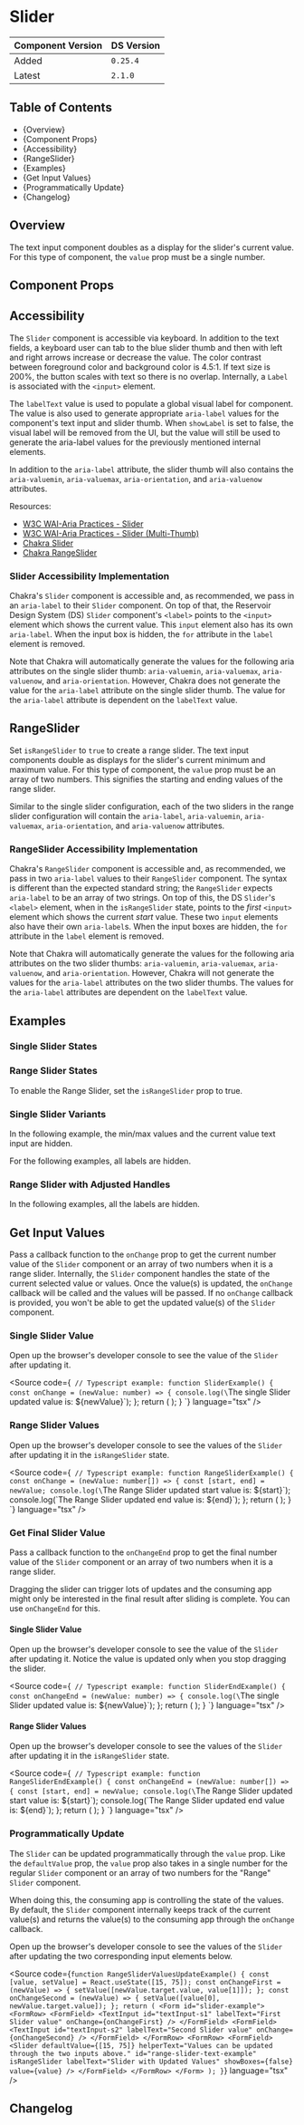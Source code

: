 

<Meta of={SliderStories} />

# Slider

| Component Version | DS Version |
| ----------------- | ---------- |
| Added             | `0.25.4`   |
| Latest            | `2.1.0`    |

## Table of Contents

- {<Link href="#overview" target="_self">Overview</Link>}
- {<Link href="#component-props" target="_self">Component Props</Link>}
- {<Link href="#accessibility" target="_self">Accessibility</Link>}
- {<Link href="#rangeslider" target="_self">RangeSlider</Link>}
- {<Link href="#examples" target="_self">Examples</Link>}
- {<Link href="#get-input-values" target="_self">Get Input Values</Link>}
- {<Link href="#programmatically-update" target="_self">Programmatically Update</Link>}
- {<Link href="#changelog" target="_self">Changelog</Link>}

## Overview

<Description of={SliderStories.WithControls} />

The text input component doubles as a display for the slider's current value.
For this type of component, the `value` prop must be a single number.

## Component Props

<Canvas of={SliderStories.WithControls} />

<ArgTypes of={SliderStories.WithControls} />

## Accessibility

The `Slider` component is accessible via keyboard. In addition to the text fields,
a keyboard user can tab to the blue slider thumb and then with left and right
arrows increase or decrease the value. The color contrast between foreground
color and background color is 4.5:1. If text size is 200%, the button scales
with text so there is no overlap. Internally, a `Label` is associated with the
`<input>` element.

The `labelText` value is used to populate a global visual label for component.
The value is also used to generate appropriate `aria-label` values for the
component's text input and slider thumb. When `showLabel` is set to false, the
visual label will be removed from the UI, but the value will still be used to
generate the aria-label values for the previously mentioned internal
elements.

In addition to the `aria-label` attribute, the slider thumb will also contains
the `aria-valuemin`, `aria-valuemax`, `aria-orientation`, and `aria-valuenow`
attributes.

Resources:

- [W3C WAI-Aria Practices - Slider](https://www.w3.org/TR/wai-aria-practices-1.1/#slider)
- [W3C WAI-Aria Practices - Slider (Multi-Thumb)](https://www.w3.org/TR/wai-aria-practices-1.1/#slidertwothumb)
- [Chakra Slider](https://chakra-ui.com/docs/components/form/slider)
- [Chakra RangeSlider](https://chakra-ui.com/docs/components/form/range-slider)

### Slider Accessibility Implementation

Chakra's `Slider` component is accessible and, as recommended, we pass in an
`aria-label` to their `Slider` component. On top of that, the Reservoir Design
System (DS) `Slider` component's `<label>` points to the `<input>` element
which shows the current value. This `input` element also has its own
`aria-label`. When the input box is hidden, the `for` attribute in the `label`
element is removed.

Note that Chakra will automatically generate the values for the following aria
attributes on the single slider thumb: `aria-valuemin`, `aria-valuemax`,
`aria-valuenow`, and `aria-orientation`. However, Chakra does not generate the
value for the `aria-label` attribute on the single slider thumb. The value for
the `aria-label` attribute is dependent on the `labelText` value.

## RangeSlider

Set `isRangeSlider` to `true` to create a range slider. The text input
components double as displays for the slider's current minimum and maximum
value. For this type of component, the `value` prop must be an array of two
numbers. This signifies the starting and ending values of the range slider.

Similar to the single slider configuration, each of the two sliders in the range
slider configuration will contain the `aria-label`, `aria-valuemin`,
`aria-valuemax`, `aria-orientation`, and `aria-valuenow` attributes.

<Canvas of={SliderStories.RangeSliderWithControls} />

### RangeSlider Accessibility Implementation

Chakra's `RangeSlider` component is accessible and, as recommended, we pass in
two `aria-label` values to their `RangeSlider` component. The syntax is
different than the expected standard string; the `RangeSlider` expects
`aria-label` to be an array of two strings. On top of this, the DS `Slider`'s
`<label>` element, when in the `isRangeSlider` state, points to the _first_
`<input>` element which shows the current _start_ value. These two `input`
elements also have their own `aria-label`s. When the input boxes are hidden, the
`for` attribute in the `label` element is removed.

Note that Chakra will automatically generate the values for the following aria
attributes on the two slider thumbs: `aria-valuemin`, `aria-valuemax`,
`aria-valuenow`, and `aria-orientation`. However, Chakra will not generate the
values for the `aria-label` attributes on the two slider thumbs. The values for
the `aria-label` attributes are dependent on the `labelText` value.

## Examples

### Single Slider States

<Canvas of={SliderStories.SingleSliderStates} />

### Range Slider States

To enable the Range Slider, set the `isRangeSlider` prop to true.

<Canvas of={SliderStories.RangeSliderStates} />

### Single Slider Variants

In the following example, the min/max values and the current value text
input are hidden.

<Canvas of={SliderStories.SingleSliderVariants} />

For the following examples, all labels are hidden.

<Canvas of={SliderStories.SingleSliderVariantsHiddenLabels} />

### Range Slider with Adjusted Handles

In the following examples, all the labels are hidden.

<Canvas of={SliderStories.RangeSliderWithAdjustedHandles} />

## Get Input Values

Pass a callback function to the `onChange` prop to get the current number value
of the `Slider` component or an array of two numbers when it is a range slider.
Internally, the `Slider` component handles the state of the current selected
value or values. Once the value(s) is updated, the `onChange` callback will be
called and the values will be passed. If no `onChange` callback is provided,
you won't be able to get the updated value(s) of the `Slider` component.

### Single Slider Value

Open up the browser's developer console to see the value of the `Slider`
after updating it.

<Source
  code={`
// Typescript example:
function SliderExample() {
  const onChange = (newValue: number) => {
    console.log(\`The single Slider updated value is: \${newValue}\`);
  };
  return (
    <Slider
      helperText="Component helper text."
      id="slider"
      labelText="Label"
      onChange={onChange}
    />
  );
}
`}
  language="tsx"
/>

<Canvas of={SliderStories.GetInputValuesSingleSlider} />

### Range Slider Values

Open up the browser's developer console to see the values of the `Slider`
after updating it in the `isRangeSlider` state.

<Source
  code={`
// Typescript example:
function RangeSliderExample() {
  const onChange = (newValue: number[]) => {
    const [start, end] = newValue;
    console.log(\`The Range Slider updated start value is: \${start}\`);
    console.log(\`The Range Slider updated end value is: \${end}\`);
  };
  return (
    <Slider
      helperText="Component helper text."
      id="range-slider"
      isRangeSlider
      labelText="Label"
      onChange={onChange}
    />
  );
}
`}
  language="tsx"
/>

<Canvas of={SliderStories.GetInputValuesRangeSlider} />

### Get Final Slider Value

Pass a callback function to the `onChangeEnd` prop to get the final number value
of the `Slider` component or an array of two numbers when it is a range slider.

Dragging the slider can trigger lots of updates and the consuming app might
only be interested in the final result after sliding is complete. You can use
`onChangeEnd` for this.

#### Single Slider Value

Open up the browser's developer console to see the value of the `Slider` after
updating it. Notice the value is updated only when you stop dragging the slider.

<Source
  code={`
// Typescript example:
function SliderEndExample() {
  const onChangeEnd = (newValue: number) => {
    console.log(\`The single Slider updated value is: \${newValue}\`);
  };
  return (
    <Slider
      helperText="Component helper text."
      id="slider"
      labelText="Label"
      onChangeEnd={onChangeEnd}
    />
  );
}
`}
  language="tsx"
/>

<Canvas of={SliderStories.FinalSingleSliderValue} />

#### Range Slider Values

Open up the browser's developer console to see the values of the `Slider`
after updating it in the `isRangeSlider` state.

<Source
  code={`
// Typescript example:
function RangeSliderEndExample() {
  const onChangeEnd = (newValue: number[]) => {
    const [start, end] = newValue;
    console.log(\`The Range Slider updated start value is: \${start}\`);
    console.log(\`The Range Slider updated end value is: \${end}\`);
  };
  return (
    <Slider
      helperText="Component helper text."
      id="range-slider"
      isRangeSlider
      labelText="Label"
      onChangeEnd={onChangeEnd}
    />
  );
}
`}
  language="tsx"
/>

<Canvas of={SliderStories.FinalRangeSliderValue} />

### Programmatically Update

The `Slider` can be updated programmatically through the `value` prop. Like the
`defaultValue` prop, the `value` prop also takes in a single number for the regular
`Slider` component or an array of two numbers for the "Range" `Slider` component.

When doing this, the consuming app is controlling the state of the values. By
default, the `Slider` component internally keeps track of the current value(s)
and returns the value(s) to the consuming app through the `onChange` callback.

Open up the browser's developer console to see the values of the `Slider` after
updating the two corresponding input elements below.

<Source
  code={`
function RangeSliderValuesUpdateExample() {
  const [value, setValue] = React.useState([15, 75]);
  const onChangeFirst = (newValue) => {
    setValue([newValue.target.value, value[1]]);
  };
  const onChangeSecond = (newValue) => {
    setValue([value[0], newValue.target.value]);
  };
  return (
    <Form id="slider-example">
      <FormRow>
        <FormField>
          <TextInput
            id="textInput-s1"
            labelText="First Slider value"
            onChange={onChangeFirst}
          />
        </FormField>
        <FormField>
          <TextInput
            id="textInput-s2"
            labelText="Second Slider value"
            onChange={onChangeSecond}
          />
        </FormField>
      </FormRow>
      <FormRow>
        <FormField>
          <Slider
            defaultValue={[15, 75]}
            helperText="Values can be updated through the two inputs above."
            id="range-slider-text-example"
            isRangeSlider
            labelText="Slider with Updated Values"
            showBoxes={false}
            value={value}
          />
        </FormField>
      </FormRow>
    </Form>
  );
}
`}
  language="tsx"
/>

<Canvas of={SliderStories.ProgrammaticallyUpdate} />

## Changelog

<ComponentChangelogTable changelogData={changelogData} />
